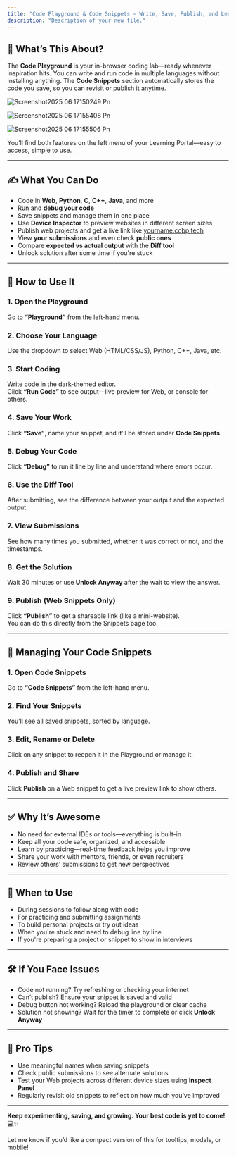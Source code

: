 ```yaml
---
title: "Code Playground & Code Snippets – Write, Save, Publish, and Learn file"
description: "Description of your new file."
---
```


## **🧠 What’s This About?**

The **Code Playground** is your in-browser coding lab—ready whenever inspiration hits. You can write and run code in multiple languages without installing anything. The **Code Snippets** section automatically stores the code you save, so you can revisit or publish it anytime.

![Screenshot2025 06 17150249 Pn](/images/Screenshot2025-06-17150249.png)

![Screenshot2025 06 17155408 Pn](/images/Screenshot2025-06-17155408.png)

![Screenshot2025 06 17155506 Pn](/images/Screenshot2025-06-17155506.png)

You’ll find both features on the left menu of your Learning Portal—easy to access, simple to use.

---

## **✍️ What You Can Do**

- Code in **Web**, **Python**, **C**, **C\+\+**, **Java**, and more
- Run and **debug your code**
- Save snippets and manage them in one place
- Use **Device Inspector** to preview websites in different screen sizes
- Publish web projects and get a live link like [yourname.ccbp.tech](http://yourname.ccbp.tech)
- View **your submissions** and even check **public ones**
- Compare **expected vs actual output** with the **Diff tool**
- Unlock solution after some time if you're stuck

---

## **🚀 How to Use It**

### **1. Open the Playground**

Go to **“Playground”** from the left-hand menu.

### **2. Choose Your Language**

Use the dropdown to select Web (HTML/CSS/JS), Python, C\+\+, Java, etc.

### **3. Start Coding**

Write code in the dark-themed editor.\
Click **“Run Code”** to see output—live preview for Web, or console for others.

### **4. Save Your Work**

Click **“Save”**, name your snippet, and it’ll be stored under **Code Snippets**.

### **5. Debug Your Code**

Click **“Debug”** to run it line by line and understand where errors occur.

### **6. Use the Diff Tool**

After submitting, see the difference between your output and the expected output.

### **7. View Submissions**

See how many times you submitted, whether it was correct or not, and the timestamps.

### **8. Get the Solution**

Wait 30 minutes or use **Unlock Anyway** after the wait to view the answer.

### **9. Publish (Web Snippets Only)**

Click **“Publish”** to get a shareable link (like a mini-website).\
You can do this directly from the Snippets page too.

---

## **📂 Managing Your Code Snippets**

### **1. Open Code Snippets**

Go to **“Code Snippets”** from the left-hand menu.

### **2. Find Your Snippets**

You’ll see all saved snippets, sorted by language.

### **3. Edit, Rename or Delete**

Click on any snippet to reopen it in the Playground or manage it.

### **4. Publish and Share**

Click **Publish** on a Web snippet to get a live preview link to show others.

---

## **✅ Why It’s Awesome**

- No need for external IDEs or tools—everything is built-in
- Keep all your code safe, organized, and accessible
- Learn by practicing—real-time feedback helps you improve
- Share your work with mentors, friends, or even recruiters
- Review others’ submissions to get new perspectives

---

## **📌 When to Use**

- During sessions to follow along with code
- For practicing and submitting assignments
- To build personal projects or try out ideas
- When you're stuck and need to debug line by line
- If you're preparing a project or snippet to show in interviews

---

## **🛠 If You Face Issues**

- Code not running? Try refreshing or checking your internet
- Can’t publish? Ensure your snippet is saved and valid
- Debug button not working? Reload the playground or clear cache
- Solution not showing? Wait for the timer to complete or click **Unlock Anyway**

---

## **🎯 Pro Tips**

- Use meaningful names when saving snippets
- Check public submissions to see alternate solutions
- Test your Web projects across different device sizes using **Inspect Panel**
- Regularly revisit old snippets to reflect on how much you’ve improved

---

**Keep experimenting, saving, and growing. Your best code is yet to come\!** 💻✨

Let me know if you’d like a compact version of this for tooltips, modals, or mobile\!